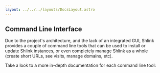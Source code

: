 ```yaml
---
layout: ../../../layouts/DocsLayout.astro
---
```



## Command Line Interface

Due to the project's architecture, and the lack of an integrated GUI, Shlink provides a couple of command line tools that can be used to install or update Shlink instances, or even completely manage Shlink as a whole (create short URLs, see visits, manage domains, etc).

Take a look to a more in-depth documentation for each command line tool:

<DocsTableOfContents parentLink="/documentation/command-line-interface" />
